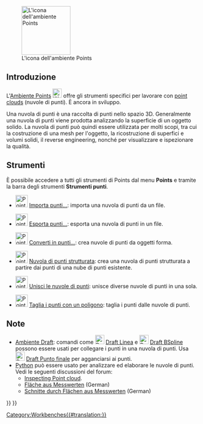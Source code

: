 <languages/>

{{Docnav/it
|[[PartDesign_Workbench/it|Ambiente PartDesign]]
|[[Reverse_Engineering_Workbench/it|Ambiente Reverse Engineering]]
|IconL=Workbench_PartDesign.svg
|IconR=Workbench_Reverse_Engineering.svg
}}

[[Image:Workbench_Points.svg|thumb|128px|L'icona dell'ambiente Points]]

{{TOCright}}

<span id="Introduction"></span>
==Introduzione==

L'[[Points_Workbench/it|Ambiente Points]] [[Image:Workbench_Points.svg|24px]] offre gli strumenti specifici per lavorare con [http://en.wikipedia.org/wiki/Point_cloud point clouds] (nuvole di punti). È ancora in sviluppo.

Una nuvola di punti è una raccolta di punti nello spazio 3D. Generalmente una nuvola di punti viene prodotta analizzando la superficie di un oggetto solido. La nuvola di punti può quindi essere utilizzata per molti scopi, tra cui la costruzione di una mesh per l'oggetto, la ricostruzione di superfici e volumi solidi, il reverse engineering, nonché per visualizzare e ispezionare la qualità.

<span id="Tools"></span>
==Strumenti==

È possibile accedere a tutti gli strumenti di Points dal menu '''Points''' e tramite la barra degli strumenti '''Strumenti punti'''.

* [[Image:Points_Import.svg|32px]] [[Points Import/it|Importa punti...]]: importa una nuvola di punti da un file.

* [[Image:Points_Export.svg|32px]] [[Points Export/it|Esporta punti...]]: esporta una nuvola di punti in un file.

* [[Image:Points_Convert.svg|32px]] [[Points_Convert/it|Converti in punti...]]: crea nuvole di punti da oggetti forma.

* [[Image:Points_Structure.svg|32px]] [[Points_Structure/it|Nuvola di punti strutturata]]: crea una nuvola di punti strutturata a partire dai punti di una nube di punti esistente.

* [[Image:Points_Merge.svg|32px]] [[Points_Merge/it|Unisci le nuvole di punti]]: unisce diverse nuvole di punti in una sola.

* [[Image:Points_PolyCut.svg|32px]] [[Points PolyCut/it|Taglia i punti con un poligono]]: taglia i punti dalle nuvole di punti.

<span id="Notes"></span>
==Note==

<div class="mw-translate-fuzzy">
* [[Draft_Workbench/it|Ambiente Draft]]: comandi come [[Image:Draft_Line.svg|24px]] [[Draft_Line/it|Draft Linea]] e [[Image:Draft_BSpline.svg|24px]] [[Draft_BSpline/it|Draft BSpline]] possono essere usati per collegare i punti in una nuvola di punti. Usa [[Image:Draft_Snap_Endpoint.svg|24px]] [[Draft_Snap_Endpoint/it|Draft Punto finale]] per agganciarsi ai punti.
* [[Python]] può essere usato per analizzare ed elaborare le nuvole di punti. Vedi le seguenti discussioni del forum:
** [http://forum.freecadweb.org/viewtopic.php?f=3&t=16098 Inspecting Point cloud].
** [http://forum.freecadweb.org/viewtopic.php?f=13&t=15988 Fläche aus Messwerten] (German)
** [http://forum.freecadweb.org/viewtopic.php?f=13&t=16103 Schnitte durch Flächen aus Messwerten] (German)
</div>


{{Docnav/it
|[[PartDesign_Workbench/it|Ambiente PartDesign]]
|[[Reverse_Engineering_Workbench/it|Ambiente Reverse Engineering]]
|IconL=Workbench_PartDesign.svg
|IconR=Workbench_Reverse_Engineering.svg
}}

{{Points Tools navi{{#translation:}}}}
{{Userdocnavi{{#translation:}}}}
[[Category:Workbenches{{#translation:}}]]